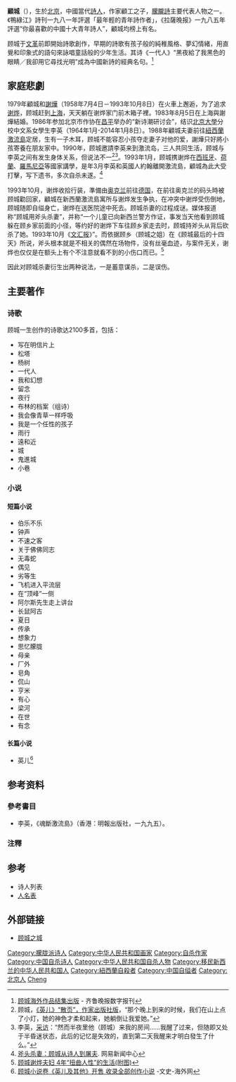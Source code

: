 {{inappropriate tone|time=2020-03-23T22:28:25+00:00}}
{{Infobox Writer
| name         = 顧城
| image        =顾城.jpg
| imagesize    = 250px
| birthdate    = {{birth date|1956|9|24}}
| birthplace   = {{PRC}}[[北京市|北京市]]
| deathdate    = {{death date and age|1993|10|8|1956|9|24}}
| deathplace   = {{NZL}}[[奧克蘭|奧克蘭]][[激流岛|激流岛]]
| occupation   = [[詩人|詩人]]、[[作家|作家]]、[[画家|画家]]
| period       = 1970年代～1993年
| genre        = 
| subject      = 
| movement     = [[朦朧派|朦朧派]]、[[現代主義|現代主義]]
| notableworks = 
| spouse       = [[謝燁|謝燁]]
| parents       = 顾工
| children     = 木耳
| relatives    = 
| influences   = 
| influenced   = 
| awards       = 
| signature    = 
| website      = 
| nationality = {{PRC}}（1956-1988）<br>{{NZL}}（1988-1993）
}}
'''顧城'''（{{bd|1956年|9月24日|1993年|10月8日|catIdx=G顧}}），生於[[北京|北京]]，中國當代[[詩人|詩人]]，作家顧工之子，[[朦朧詩|朦朧詩]]主要代表人物之一。《鴨綠江》詩刊一九八一年評選「最年輕的青年詩作者」，《拉薩晚报》一九八五年評選“你最喜歡的中國十大青年詩人”，顧城均榜上有名。

顾城于[[文革|文革]]前即開始詩歌創作，早期的詩歌有孩子般的純稚風格、夢幻情緒，用直覺和印象式的語句來詠唱童話般的少年生活。其诗《一代人》“黑夜給了我黑色的眼睛／我卻用它尋找光明”成為中國新詩的經典名句。<ref>[http://sjb.qlwb.com.cn/qlwb/content/20150403/ArticelA18003FM.htm 顾城海外作品结集出版] - 齐鲁晚报数字报刊 </ref>

==家庭悲劇==
1979年顧城和[[謝燁|謝燁]]（1958年7月4日－1993年10月8日）在火車上邂逅，为了追求[[谢烨|谢烨]]，顾城赶到[[上海|上海]]，天天躺在谢烨家门前木箱子裡。1983年8月5日在上海與謝燁結婚。1986年参加北京市作协在[[昌平|昌平]]举办的“新诗潮研讨会”，结识[[北京大學|北京大學]]分校中文系女學生李英（1964年1月-2014年1月8日）。1988年顧城夫妻前往[[紐西蘭|紐西蘭]][[激流島|激流島]]定居，生有一子木耳，顾城不能容忍小孩夺走妻子对他的爱，謝燁只好將小孩寄養在朋友家中。1990年，顾城邀請李英来到激流岛，三人共同生活，顾城与李英之间有发生身体关系，但说法不一<ref>顾城，[http://www.gucheng.net/gc/gczp/gcxs/yingr/200501/131.html 《英儿》“散页”，作家出版社版]，“那个晚上到来的时候，我们在山上点了小灯，她的神色才柔和起来，她躺倒让我爱她。”</ref><ref>李英，[http://blog.sina.com.cn/s/blog_866e669201019fwn.html 采访]：“然而半夜里他（顾城）来我的房间……我醒了过来，但随即又处于半昏迷状态，此后的记忆是失效的，直到第二天我醒来才明白發生了什么。”</ref>。1993年1月，顾城携谢烨在[[西班牙|西班牙]]、[[荷蘭|荷蘭]]、[[羅馬尼亞|羅馬尼亞]]等國家講學，是年3月李英和英國人約翰離開激流島，顧城為此大受打擊，写下遗书，多次自杀未遂。<ref>[http://news.163.com/08/1008/09/4NNLLVPC00011KUQ.html 斧头杀妻：顾城从诗人到屠夫]. 网易新闻中心</ref>

1993年10月，谢烨收拾行装，準備由[[奥克兰|奥克兰]]前往[[德国|德国]]，在前往奥克兰的码头時被顾城勸回家，顧城在新西蘭激流島寓所与谢烨发生争执，在冲突中谢烨受伤倒地，顾城随即自缢身亡，谢烨在送医院途中死去。顾城杀妻的过程成谜。媒体报道称“顾城用斧头杀妻”，并称“一个儿童已向新西兰警方作证，事发当天他看到顾城躲在顾乡家前面的小径，等约好的谢烨下车往顾乡家走去时，顾城持斧头从背后砍杀了她。1993年10月《[[文汇报_(上海)|文汇报]]》”。而依据顾乡（顾城之姐）在《顾城最后的十四天》所说，斧头根本就是不相关的偶然在场物件，没有丝毫血迹，与案件无关，谢烨也仅仅是在额头上有个不注意就看不到的小伤口而已。<ref>[http://news.sina.com.cn/cl/2002-01-09/438575.html 顾城谢烨夫妇 4年“扭曲人性”的生活(附图)]</ref>

因此对顾城杀妻衍生出两种说法，一是蓄意谋杀，二是误伤。

==主要著作==
=== 诗歌 ===
顾城一生创作的诗歌达2100多首，包括：
* 写在明信片上
* 松塔
* 杨树
* 一代人
* 我和幻想
* 留念
* 夜行
* 布林的档案（组诗）
* 我会像青草一样呼吸
* 我是一个任性的孩子
* 雨行
* 遠和近
* 城
* 鬼進城
* 小巷

=== 小说 ===
==== 短篇小说 ====
* 伯乐不乐
* 钟声
* 不速之客
* 关于佛佛同志
* 无毒蛇
* 偶见
* 劣等生
* 飞机进入平流层
* 在“顶峰”一侧
* 阿尔斯先生走上讲台
* 长鼠阿古
* 夏日
* 传承
* 想象力
* 思忆朦胧
* 母亲
* 厂外
* 皂角
* 侃山
* 亨米
* 有心
* 梁河
* 在世
* 有念
==== 长篇小说 ====
* 英儿<ref>[http://history.haiwainet.cn/n/2015/0402/c345831-28593617.html 顾城小说卷《英儿及其他》开售 收录全部创作小说] {{Wayback|url=http://history.haiwainet.cn/n/2015/0402/c345831-28593617.html |date=20150409004145 }}-文史-海外网</ref>

== 参考资料 ==


===參考書目===
* 李英，《魂斷激流島》（香港：明報出版社，一九九五）。

===注釋===
<references />

==参考==
*诗人列表
*[[人名表|人名表]]

==外部链接==
{{wikiquote}}
* [http://www.gucheng.net/ 顾城之城] {{Wayback|url=http://www.gucheng.net/ |date=20071223025628 }}

{{中国近现代文学}}

{{Authority control}}
{{DEFAULTSORT:Gu Cheng}}
[[Category:朦胧派诗人|Category:朦胧派诗人]]
[[Category:中华人民共和国画家|Category:中华人民共和国画家]]
[[Category:自杀作家|Category:自杀作家]]
[[Category:中国自杀诗人|Category:中国自杀诗人]]
[[Category:中华人民共和国自杀人物|Category:中华人民共和国自杀人物]]
[[Category:移民新西兰的中华人民共和国人|Category:移民新西兰的中华人民共和国人]]
[[Category:紐西蘭自殺者|Category:紐西蘭自殺者]]
[[Category:中国自缢者|Category:中国自缢者]]
[[Category:北京人|Category:北京人]]
[[Category:顧姓|Cheng]]